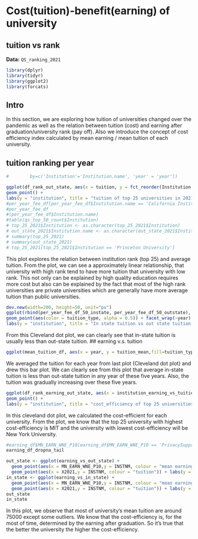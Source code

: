 # Cost(tuition)-benefit(earning) of university

## tuition vs rank


**Data:** `QS_ranking_2021` 
```r
library(dplyr)
library(tidyr)
library(ggplot2)
library(forcats)
```
## Intro

In this section, we are exploring how tuition of universities changed over the pandemic as well as the relation between tuition (cost) and earning after graduation/university rank (pay off).
Also we introduce the concept of cost efficiency index calculated by mean earning / mean tuition of each university.


## tuition ranking per year

```r

#        by=c('Institution'='Institution.name', 'year' = 'year'))

ggplot(df_rank_out_state, aes(x = tuition, y = fct_reorder(Institution.name, Rank, .desc = TRUE))) +
geom_point() +
labs(y = "institution", title = "tuition of top 25 universities in 2021")
#per_year_fee_df[per_year_fee_df$Institution.name == 'California Institute of Technology - Caltech',]
#per_year_fee_df
#(per_year_fee_df$Institution.name)
#table(qs_top_50_count$Institution)
# top_25_2021$Institution <- as.character(top_25_2021$Institution) 
# out_state_2021$Institution.name <- as.character(out_state_2021$Institution.name) 
# summary(top_25_2021)
# summary(out_state_2021)
# top_25_2021[top_25_2021$Institution == 'Princeton University']
```
This plot explores the relation between institution rank (top 25) and average tuition. From the plot, we can see a approximately linear relationship, 
that university with high rank tend to have more tuition that university with low rank. This not only can be explained by high quality education requires more cost but also can be explained by the fact that most of the high rank universities are private universities which are generally have more average tuition than public universities.


```r
dev.new(width=200, height=50, unit="px")
ggplot(rbind(per_year_fee_df_50_instate, per_year_fee_df_50_outstate), aes(x = tuition, y = fct_reorder(Institution.name, tuition, .desc = FALSE))) +
geom_point(aes(color = tuition_type, alpha = 0.5)) + facet_wrap(~year) +
labs(y = "institution", title = "In state tuition vs out state tuition in five years")

```
From this Cleveland dot plot, we can clearly see that in-state tuition is usually less than out-state tuition.
## earning v.s. tuition
```r

ggplot(mean_tuition_df, aes(x = year, y = tuition_mean,fill=tuition_type)) + geom_bar(position="dodge",stat="identity")

```
We averaged the tuition for each year from last plot (Cleveland dot plot) and drew this bar plot. We can clearly see from this plot that average in-state tuition is less than out-state tuition in any year of these five years. Also, the tuition was gradually increasing over these five years.


```r

ggplot(df_rank_earning_out_state, aes(x = institution_earning_vs_tuition, y = fct_reorder(Institution.name, Rank, .desc = TRUE))) +
geom_point() +
labs(y = "institution", title = "cost_efficiency of top 25 universities in 2021")
```
In this cleveland dot plot, we calculated the cost-efficient for each university. From the plot, we know that the top 25 university with highest cost-efficiency is MIT and the university with lowest cost-efficiency will be New York University.

```r
#earning_df$MN_EARN_WNE_P10[earning_df$MN_EARN_WNE_P10 == 'PrivacySuppressed'] <- NA
earning_df_dropna_tail
```



```r
out_state <- ggplot(earning_vs_out_state) + 
  geom_point(aes(x = MN_EARN_WNE_P10,y = INSTNM, colour = "mean earning")) + 
  geom_point(aes(x = X2021,y = INSTNM, colour = "tuition")) + labs(y = "institution", title = "Universities : in state tuition vs top 50 earning after graduation")
in_state <- ggplot(earning_vs_in_state) + 
  geom_point(aes(x = MN_EARN_WNE_P10,y = INSTNM, colour = "mean earning")) + 
  geom_point(aes(x = X2021,y = INSTNM, colour = "tuition")) + labs(y = "institution", title = "Universities : out state tuition vs top 50 earning after graduation")
out_state
in_state
```
In this plot, we observe that most of university's mean tuition are around 75000 except some outliers. We know that the cost-efficiency is, for the most of time, determined by the earning after graduation. So it's true that the better the university the higher the cost-efficiency.
